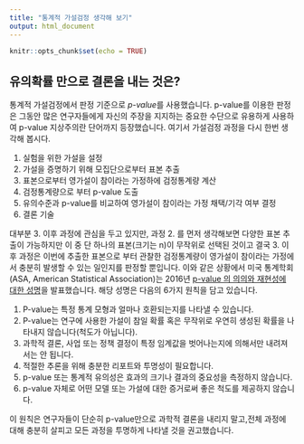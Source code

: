 ```yaml
---
title: "통계적 가설검정 생각해 보기"
output: html_document
---
```


```r
knitr::opts_chunk$set(echo = TRUE)
```

## 유의확률 만으로 결론을 내는 것은?

통계적 가설검정에서 판정 기준으로 *p-value*를 사용했습니다. p-value를 이용한 판정은 그동안 많은 연구자들에게 자신의 주장을 지지하는 중요한 수단으로 유용하게 사용하여 p-value 지상주의란 단어까지 등장했습니다.
여기서 가설검정 과정을 다시 한번 생각해 봅시다.

(1) 실험을 위한 가설을 설정
(2) 가설을 증명하기 위해 모집단으로부터 표본 추출
(3) 표본으로부터 영가설이 참이라는 가정하에 검정통계량  계산
(4) 검정통계량으로 부터 p-value 도출
(5) 유의수준과 p-value를 비교하여 영가설이 참이라는 가정 채택/기각 여부 결정
(6) 결론 기술

대부분 3. 이후 과정에 관심을 두고 있지만, 과정 2. 를 먼저 생각해보면 다양한 표본 추출이 가능하지만 이 중 단 하나의 표본(크기는 n)이 무작위로 선택된 것이고 결국 3. 이후 과정은 이번에 추출한 표본으로 부터 관찰한 검정통계량이 영가설이 참이라는 가정에서 충분히 발생할 수 있는 일인지를 판정할 뿐입니다. 이와 같은 상황에서 미국 통계학회(ASA, American Statistical Association)는 2016년 [p-value 의 의의와 재현성에 대한 성명](https://www.amstat.org/asa/files/pdfs/p-valuestatement.pdf)을 발표했습니다. 해당 성명은 다음의 6가지 원칙을 담고 있습니다.

1. P-value는 특정 통계 모형과 얼마나 호환되는지를 나타낼 수 있습니다.
2. P-value는 연구에 사용한 가설이 참일 확률 혹은 무작위로 우연히 생성된 확률을 나타내지 않습니다(척도가 아닙니다).
3. 과학적 결론, 사업 또는 정책 결정이 특정 임계값을 벗어나는지에 의해서만 내려져서는 안 됩니다.
4. 적절한 추론을 위해 충분한 리포트와 투명성이 필요합니다.
5. p-value 또는 통계적 유의성은 효과의 크기나 결과의 중요성을 측정하지 않습니다.
6. p-value 자체로 어떤 모델 또는 가설에 대한 증거로써 좋은 척도를 제공하지 않습니다.

이 원칙은 연구자들이 단순히 p-value만으로 과학적 결론을 내리지 말고,전체 과정에 대해 충분히 살피고 모든 과정을 투명하게 나타낼 것을 권고했습니다.
